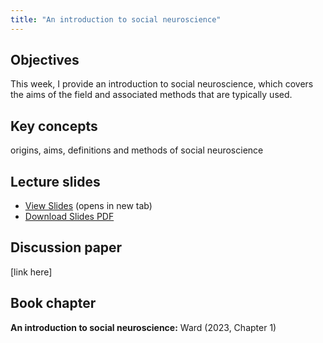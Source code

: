 ```yaml
---
title: "An introduction to social neuroscience"
---
```


## Objectives

This week, I provide an introduction to social neuroscience, which covers the aims of the field and associated methods that are typically used.

::: {.callout-note icon="false"}
## Key concepts
origins, aims, definitions and methods of social neuroscience

:::

## Lecture slides

- [View Slides](slides/week6/06_neuro_1_slides.html){target="_blank"} (opens in new tab)
- [Download Slides PDF](slides/week6/06_neuro_1_slides.pdf){download="06_neuro_1_slides.pdf"}

## Discussion paper

[link here]

## Book chapter

**An introduction to social neuroscience:** Ward (2023, Chapter 1)